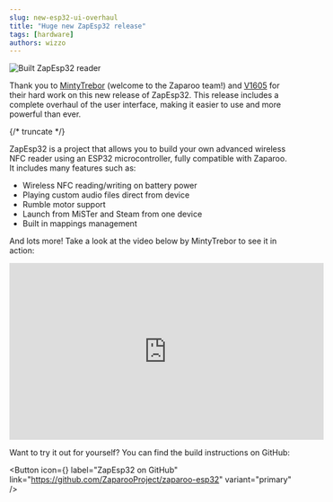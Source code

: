 ```yaml
---
slug: new-esp32-ui-overhaul
title: "Huge new ZapEsp32 release"
tags: [hardware]
authors: wizzo
---
```


![Built ZapEsp32 reader](cover.png)

Thank you to [MintyTrebor](https://github.com/MintyTrebor) (welcome to the Zaparoo team!) and [V1605](v1605) for their hard work on this new release of ZapEsp32. This release includes a complete overhaul of the user interface, making it easier to use and more powerful than ever.

{/* truncate */}

ZapEsp32 is a project that allows you to build your own advanced wireless NFC reader using an ESP32 microcontroller, fully compatible with Zaparoo. It includes many features such as:

- Wireless NFC reading/writing on battery power
- Playing custom audio files direct from device
- Rumble motor support
- Launch from MiSTer and Steam from one device
- Built in mappings management

And lots more! Take a look at the video below by MintyTrebor to see it in action:

<iframe
  width="560"
  height="315"
  src="https://www.youtube.com/embed/W_nQjJoirQA?si=H5fh6umSDrI9LA-1"
  title="YouTube video player"
  frameborder="0"
  allow="accelerometer; autoplay; clipboard-write; encrypted-media; gyroscope; picture-in-picture; web-share"
  referrerpolicy="strict-origin-when-cross-origin"
  allowfullscreen
></iframe>

Want to try it out for yourself? You can find the build instructions on GitHub:

<Button
  icon={<FAIcon icon="fa-brands fa-github" />}
  label="ZapEsp32 on GitHub"
  link="https://github.com/ZaparooProject/zaparoo-esp32"
  variant="primary"
/>
